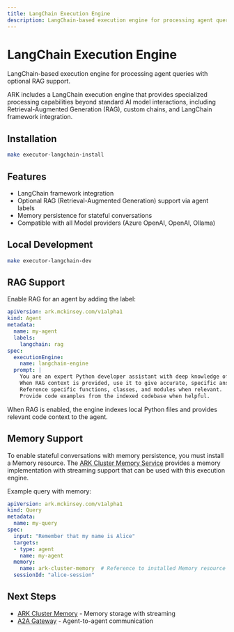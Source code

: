 ```yaml
---
title: LangChain Execution Engine
description: LangChain-based execution engine for processing agent queries with optional RAG support
---
```


# LangChain Execution Engine

LangChain-based execution engine for processing agent queries with optional RAG support.

ARK includes a LangChain execution engine that provides specialized processing capabilities beyond standard AI model interactions, including Retrieval-Augmented Generation (RAG), custom chains, and LangChain framework integration.

## Installation

```bash
make executor-langchain-install
```

## Features

- LangChain framework integration
- Optional RAG (Retrieval-Augmented Generation) support via agent labels
- Memory persistence for stateful conversations
- Compatible with all Model providers (Azure OpenAI, OpenAI, Ollama)

## Local Development

```bash
make executor-langchain-dev
```

## RAG Support

Enable RAG for an agent by adding the label:

```yaml
apiVersion: ark.mckinsey.com/v1alpha1
kind: Agent
metadata:
  name: my-agent
  labels:
    langchain: rag
spec:
  executionEngine:
    name: langchain-engine
  prompt: |
    You are an expert Python developer assistant with deep knowledge of the codebase.
    When RAG context is provided, use it to give accurate, specific answers about the code.
    Reference specific functions, classes, and modules when relevant.
    Provide code examples from the indexed codebase when helpful.
```

When RAG is enabled, the engine indexes local Python files and provides relevant code context to the agent.

## Memory Support

To enable stateful conversations with memory persistence, you must install a Memory resource. The [ARK Cluster Memory Service](/developer-guide/services/ark-cluster-memory) provides a memory implementation with streaming support that can be used with this execution engine.

Example query with memory:

```yaml
apiVersion: ark.mckinsey.com/v1alpha1
kind: Query
metadata:
  name: my-query
spec:
  input: "Remember that my name is Alice"
  targets:
  - type: agent
    name: my-agent
  memory:
    name: ark-cluster-memory  # Reference to installed Memory resource
  sessionId: "alice-session"
```

## Next Steps

- [ARK Cluster Memory](/developer-guide/services/ark-cluster-memory) - Memory storage with streaming
- [A2A Gateway](/developer-guide/services/ark-a2a-api) - Agent-to-agent communication
